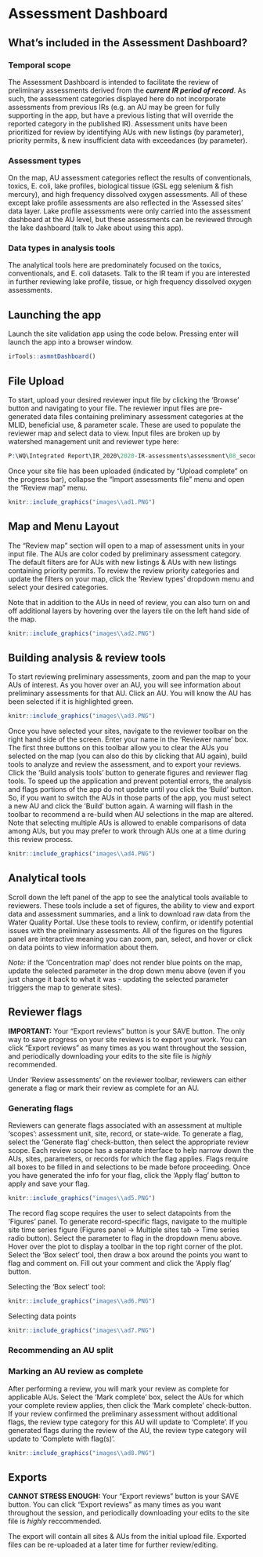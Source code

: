 # Assessment Dashboard {#asmnt}

## What's included in the Assessment Dashboard?
### Temporal scope
The Assessment Dashboard is intended to facilitate the review of preliminary assessments derived from the ***current IR period of record***. As such, the assessment categories displayed here do 
not incorporate assessments from previous IRs (e.g. an AU may be green for fully supporting in the app, but have a previous listing that will override the reported category in the published IR). 
Assessment units have been prioritized for review by identifying AUs with new listings (by parameter), priority permits, & new insufficient data with exceedances (by parameter).  

### Assessment types
On the map, AU assessment categories reflect the results of conventionals, toxics, E. coli, lake profiles, biological tissue (GSL egg selenium & fish mercury), and high frequency dissolved oxygen assessments. All of these except lake profile assessments 
are also reflected in the 'Assessed sites' data layer. Lake profile assessments were only carried into the assessment dashboard at the AU level, but these assessments can be reviewed through the lake dashboard (talk to Jake about using this app).

### Data types in analysis tools
The analytical tools here are predominately focused on the toxics, conventionals, and E. coli datasets. Talk to the IR team if you are interested in further reviewing lake profile, tissue, or high frequency dissolved oxygen assessments.


## Launching the app
Launch the site validation app using the code below. Pressing enter will launch the app into a browser window.
```r
irTools::asmntDashboard()
```
## File Upload

To start, upload your desired reviewer input file by clicking the 'Browse' button and navigating to your file. The reviewer input files are pre-generated data files containing preliminary assessment categories at the MLID, beneficial use, & parameter scale. 
These are used to populate the reviewer map and select data to view. Input files are broken up by watershed management unit and reviewer type here:
```r
P:\WQ\Integrated Report\IR_2020\2020-IR-assessments\assessment\08_secondary_reviews
```

Once your site file has been uploaded (indicated by "Upload complete" on the progress bar), collapse the "Import assessments file" menu and open the "Review map" menu. 

```r
knitr::include_graphics("images\\ad1.PNG")
```


## Map and Menu Layout

The "Review map" section will open to a map of assessment units in your input file. The AUs are color coded by preliminary assessment category. 
The default filters are for AUs with new listings & AUs with new listings containing priority permits.
To review the review priority categories and update the filters on your map, click the 'Review types' dropdown menu and select your desired categories.

Note that in addition to the AUs in need of review, you can also turn on and off additional layers by hovering over the layers tile on the left hand side of the map. 

```r
knitr::include_graphics("images\\ad2.PNG")

```

## Building analysis & review tools
To start reviewing preliminary assessments, zoom and pan the map to your AUs of interest. As you hover over an AU, you will see information about preliminary assessments for that AU. Click an AU. 
You will know the AU has been selected if it is highlighted green.

```r
knitr::include_graphics("images\\ad3.PNG")

```

Once you have selected your sites, navigate to the reviewer toolbar on the right hand side of the screen. Enter your name in the 'Reviewer name' box. The first three buttons on this toolbar allow you to clear the AUs you selected on the map (you can also do this by clicking that AU again), 
build tools to analyze and review the assessment, and to export your reviews.  
Click the 'Build analysis tools' button to generate figures and reviewer flag tools. To speed up the application and prevent potential errors, the analysis and flags portions of the app do not update until you click the 'Build' button. 
So, if you want to switch the AUs in those parts of the app, you must select a new AU and click the 'Build' button again. A warning will flash in the toolbar to recommend a re-build when AU selections in the map are altered. Note that selecting multiple AUs is allowed 
to enable comparisons of data among AUs, but you may prefer to work through AUs one at a time during this review process.

```r
knitr::include_graphics("images\\ad4.PNG")
```

## Analytical tools
Scroll down the left panel of the app to see the analytical tools available to reviewers. These tools include a set of figures, the ability to view and export data and assessment summaries, and a link to download raw data from the Water Quality Portal. 
Use these tools to review, confirm, or identify potential issues with the preliminary assessments. All of the figures on the figures panel are interactive meaning you can zoom, pan, select, and hover or click on data points to view information about them.  

*Note:* if the 'Concentration map' does not render blue points on the map, update the selected parameter in the drop down menu above (even if you just change it back to what it was - updating the selected parameter triggers the map to generate sites).


## Reviewer flags
**IMPORTANT:** Your "Export reviews" button is your SAVE button. The only way to save progress on your site reviews is to export your work. You can click "Export reviews" as many times as you want throughout the session, and periodically downloading your edits to the site file is *highly* recommended. 

Under 'Review assessments' on the reviewer toolbar, reviewers can either generate a flag or mark their review as complete for an AU. 

### Generating flags
Reviewers can generate flags associated with an assessment at multiple 'scopes': assessment unit, site, record, or state-wide. To generate a flag, select the 'Generate flag' check-button, then select the appropriate review scope. Each review scope has 
a separate interface to help narrow down the AUs, sites, parameters, or records for which the flag applies. Flags require all boxes to be filled in and selections to be made before proceeding. Once you have generated the info for your flag, click the 
'Apply flag' button to apply and save your flag.
```r
knitr::include_graphics("images\\ad5.PNG")
```

The record flag scope requires the user to select datapoints from the 'Figures' panel. To generate record-specific flags, navigate to the multiple site time series figure (Figures panel -> Multiple sites tab -> Time series radio button). Select the parameter 
to flag in the dropdown menu above. Hover over the plot to display a toolbar in the top right corner of the plot. Select the 'Box select' tool, then draw a box around the points you want to flag and comment on. Fill out your comment and click the 'Apply flag' button.

Selecting the 'Box select' tool:
```r
knitr::include_graphics("images\\ad6.PNG")
```

Selecting data points
```r
knitr::include_graphics("images\\ad7.PNG")
```

### Recommending an AU split

### Marking an AU review as complete
After performing a review, you will mark your review as complete for applicable AUs. Select the 'Mark complete' box, select the AUs for which 
your complete review applies, then click the 'Mark complete' check-button. If your review confirmed the preliminary assessment without additional flags, the review type category for this AU will update to 'Complete'. If you generated flags during the review of the AU, 
the review type category will update to 'Complete with flag(s)'. 


```r
knitr::include_graphics("images\\ad8.PNG")
```

## Exports

**CANNOT STRESS ENOUGH:** Your "Export reviews" button is your SAVE button. You can click "Export reviews" as many times as you want throughout the session, and periodically downloading your edits to the site file is *highly* reccommended. 

The export will contain all sites & AUs from the initial upload file.
Exported files can be re-uploaded at a later time for further review/editing.

